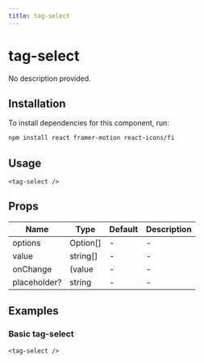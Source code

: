 ```yaml
---
title: tag-select
---
```


# tag-select

No description provided.

## Installation
To install dependencies for this component, run:
```bash
npm install react framer-motion react-icons/fi
```

## Usage
```tsx
<tag-select />
```

## Props
| Name      | Type     | Default | Description                 |
|-----------|----------|---------|-----------------------------|
| options | Option[] | - | - |
| value | string[] | - | - |
| onChange | (value | - | - |
| placeholder? | string | - | - |

## Examples

### Basic tag-select
```tsx
<tag-select />
```

